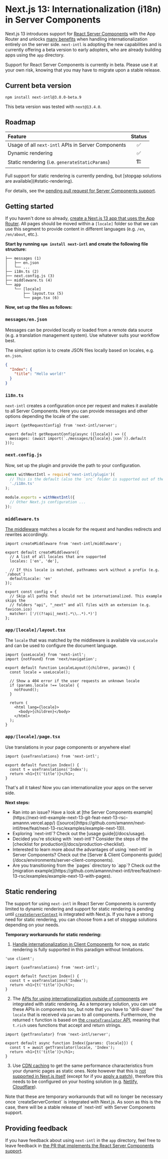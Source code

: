 
# Next.js 13: Internationalization (i18n) in Server Components

Next.js 13 introduces support for [React Server Components](https://nextjs.org/docs/getting-started/react-essentials) with the App Router and unlocks [many benefits](/docs/environments/server-client-components) when handling internationalization entirely on the server side. `next-intl` is adopting the new capabilities and is currently offering a beta version to early adopters, who are already building apps using the `app` directory.

<Callout type="warning">
  Support for React Server Components is currently in beta. Please use it at
  your own risk, knowing that you may have to migrate upon a stable release.
</Callout>

## Current beta version

```
npm install next-intl@3.0.0-beta.9
```

This beta version was tested with `next@13.4.0`.

## Roadmap

| Feature                                            | Status |
| :------------------------------------------------- | :----: |
| Usage of all `next-intl` APIs in Server Components |   ✅   |
| Dynamic rendering                                  |   ✅   |
| Static rendering (i.e. `generateStaticParams`)     |   🏗️   |

<Callout emoji="🏗️">
  Full support for static rendering is currently pending, but [stopgap solutions
  are available](#static-rendering).
</Callout>

For details, see the [pending pull request for Server Components support](https://github.com/amannn/next-intl/pull/149).

## Getting started

If you haven't done so already, [create a Next.js 13 app that uses the App Router](https://nextjs.org/docs/getting-started/installation). All pages should be moved within a `[locale]` folder so that we can use this segment to provide content in different languages (e.g. `/en`, `/en/about`, etc.).

**Start by running `npm install next-intl` and create the following file structure:**

```
├── messages (1)
│   ├── en.json
│   └── ...
├── i18n.ts (2)
├── next.config.js (3)
├── middleware.ts (4)
└── app
    └── [locale]
        ├── layout.tsx (5)
        └── page.tsx (6)
```

**Now, set up the files as follows:**

<Steps>

### `messages/en.json`

Messages can be provided locally or loaded from a remote data source (e.g. a translation management system). Use whatever suits your workflow best.

The simplest option is to create JSON files locally based on locales, e.g. `en.json`.

```json filename="messages/en.json"
{
  "Index": {
    "title": "Hello world!"
  }
}
```

### `i18n.ts`

`next-intl` creates a configuration once per request and makes it available to all Server Components. Here you can provide messages and other options depending the locale of the user.

```tsx filename="i18n.ts"
import {getRequestConfig} from 'next-intl/server';

export default getRequestConfig(async ({locale}) => ({
  messages: (await import(`./messages/${locale}.json`)).default
}));
```

### `next.config.js`

Now, set up the plugin and provide the path to your configuration.

```js filename="next.config.js"
const withNextIntl = require('next-intl/plugin')(
  // This is the default (also the `src` folder is supported out of the box)
  './i18n.ts'
);

module.exports = withNextIntl({
  // Other Next.js configuration ...
});
```

### `middleware.ts`

[The middleware](/docs/routing/middleware) matches a locale for the request and handles redirects and rewrites accordingly.

```tsx filename="middleware.ts"
import createMiddleware from 'next-intl/middleware';

export default createMiddleware({
  // A list of all locales that are supported
  locales: ['en', 'de'],

  // If this locale is matched, pathnames work without a prefix (e.g. `/about`)
  defaultLocale: 'en'
});

export const config = {
  // Skip all paths that should not be internationalized. This example skips the
  // folders "api", "_next" and all files with an extension (e.g. favicon.ico)
  matcher: ['/((?!api|_next|.*\\..*).*)']
};
```

### `app/[locale]/layout.tsx`

The `locale` that was matched by the middleware is available via `useLocale` and can be used to configure the document language.

```tsx filename="app/[locale]/layout.tsx"
import {useLocale} from 'next-intl';
import {notFound} from 'next/navigation';

export default function LocaleLayout({children, params}) {
  const locale = useLocale();

  // Show a 404 error if the user requests an unknown locale
  if (params.locale !== locale) {
    notFound();
  }

  return (
    <html lang={locale}>
      <body>{children}</body>
    </html>
  );
}
```

### `app/[locale]/page.tsx`

Use translations in your page components or anywhere else!

```tsx filename="app/[locale]/page.tsx"
import {useTranslations} from 'next-intl';

export default function Index() {
  const t = useTranslations('Index');
  return <h1>{t('title')}</h1>;
}
```

</Steps>

That's all it takes! Now you can internationalize your apps on the server side.

<Callout>

**Next steps:**

<ul className="ml-4 list-disc">
  <li>
    Ran into an issue? Have a look at [the Server Components
    example](https://next-intl-example-next-13-git-feat-next-13-rsc-amannn.vercel.app/)
    ([source](https://github.com/amannn/next-intl/tree/feat/next-13-rsc/examples/example-next-13)).
  </li>
  <li>Exploring `next-intl`? Check out the [usage guide](/docs/usage).</li>
  <li>
    Decided you're sticking with `next-intl`? Consider the steps of the
    [checklist for production](/docs/production-checklist).
  </li>
  <li>
    Interested to learn more about the advantages of using `next-intl` in Server
    Components? Check out the [Server & Client Components
    guide](/docs/environments/server-client-components).
  </li>
  <li>
    Are you transitioning from the `pages` directory to `app`? Check out the
    [migration
    example](https://github.com/amannn/next-intl/tree/feat/next-13-rsc/examples/example-next-13-with-pages).
  </li>
</ul>

</Callout>

## Static rendering

The support for using `next-intl` in React Server Components is currently limited to dynamic rendering and support for static rendering is pending until [`createServerContext`](https://react.dev/blog/2023/05/03/react-canaries#announcing-breaking-changes-and-new-features-early) is integrated with Next.js. If you have a strong need for static rendering, you can choose from a set of stopgap solutions depending on your needs.

**Temporary workarounds for static rendering:**

1. [Handle internationalization in Client Components](/docs/getting-started/app-router-client-components) for now, as static rendering is fully supported in this paradigm without limitations.

```tsx filename="app/[locale]/page.tsx"
'use client';

import {useTranslations} from 'next-intl';

export default function Index() {
  const t = useTranslations('Index');
  return <h1>{t('title')}</h1>;
}
```

2. The [APIs for using internationalization outside of components](/docs/environments/metadata-route-handlers) are integrated with static rendering. As a temporary solution, you can use these APIs in components too, but note that you have to "drill-down" the `locale` that is received via `params` to all components. Furthermore, the returned `t` function is based on [the `createTranslator` API](/docs/environments/core-library), meaning that `t.rich` uses functions that accept and return strings.

```tsx filename="app/[locale]/page.tsx"
import {getTranslator} from 'next-intl/server';

export default async function Index({params: {locale}}) {
  const t = await getTranslator(locale, 'Index');
  return <h1>{t('title')}</h1>;
}
```

3. Use [CDN caching](https://www.youtube.com/watch?v=bfLFHp7Sbkg) to get the same performance characteristics from your dynamic pages as static ones. Note however that this is [not supported in Next.js itself](https://github.com/vercel/next.js/issues/22319) (except for if you [apply a patch](https://github.com/vercel/next.js/issues/22319#issuecomment-1565268095)), therefore this needs to be configured on your hosting solution (e.g. [Netlify](https://docs.netlify.com/routing/headers/#syntax-for-the-netlify-configuration-file), [Cloudflare](https://blog.cloudflare.com/transform-http-response-headers/)).

<Callout>
  Note that these are temporary workarounds that will no longer be necessary
  once `createServerContext` is integrated with Next.js. As soon as this is the
  case, there will be a stable release of `next-intl` with Server Components
  support.
</Callout>

## Providing feedback

If you have feedback about using `next-intl` in the `app` directory, feel free to leave feedback in [the PR that implements the React Server Components support](https://github.com/amannn/next-intl/pull/149).
